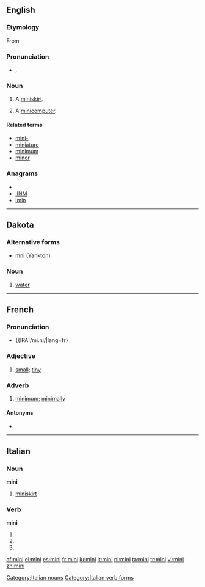 {{also|Mini|mini-}}
==English==

===Etymology===
From {{term|mini-}}

===Pronunciation===
* {{a|UK}} {{IPA|/ˈmɪ.ni/}}, {{SAMPA|/"mI.ni/}}

===Noun===
{{en-noun}}

# A [[miniskirt]].
# {{dated}} A [[minicomputer]].

====Related terms====
* [[mini-]]
* [[miniature]]
* [[minimum]]
* [[minor]]

===Anagrams===
* {{alphagram|iimn}}
* [[IINM#English|IINM]]
* [[imin#English|imin]]

----

==Dakota==

===Alternative forms===
* [[mni]] (Yankton)

===Noun===
{{infl|dak|noun}}

# [[water]]

----

==French==

===Pronunciation===
* {{IPA|/mi.ni/|lang=fr}

===Adjective===
{{fr-adj}}

# [[small]]; [[tiny]]

===Adverb===
{{fr-adv}}

# {{colloquial|lang=fr}} [[minimum]]; [[minimally]]

====Antonyms====
* {{l|fr|maxi}}

----

==Italian==

===Noun===
'''mini''' {{f|inv}}

# [[miniskirt]]

===Verb===
'''mini'''

# {{form of|[[second-person|Second-person]] [[singular]] [[present tense]]|minare|lang=Italian}}
# {{form of|[[first-person|First-person]] singular, second-person singular and [[third-person]] singular [[present subjunctive]]|minare|lang=Italian}}
# {{form of|Third-person singular [[imperative]]|minare|lang=Italian}}

[[Category:Italian nouns]]
[[Category:Italian verb forms]]

[[af:mini]]
[[el:mini]]
[[es:mini]]
[[fr:mini]]
[[iu:mini]]
[[lt:mini]]
[[pl:mini]]
[[ta:mini]]
[[tr:mini]]
[[vi:mini]]
[[zh:mini]]